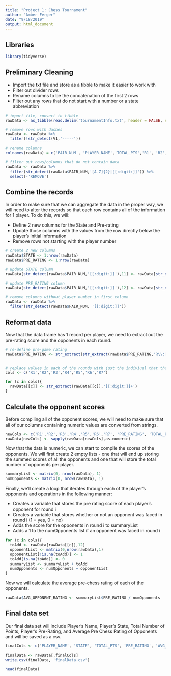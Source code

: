 ---
title: "Project 1: Chess Tournament"
author: "Amber Ferger"
date: "9/18/2019"
output: html_document
---

## Libraries
```{r libraries, eval = TRUE, echo = TRUE}
library(tidyverse)
```


## Preliminary Cleaning
- Import the txt file and store as a tibble to make it easier to work with
- Filter out divider rows
- Rename columns to be the concatenation of the first 2 rows
- Filter out any rows that do not start with a number or a state abbreviation
``` {r importFile, eval = TRUE}
# import file, convert to tibble
rawData <- as_tibble(read.delim('tournamentInfo.txt', header = FALSE, sep = '|', stringsAsFactors =FALSE))

# remove rows with dashes
rawData <- rawData %>% 
  filter(!str_detect(V1,'-----'))

# rename columns
colnames(rawData) = c('PAIR_NUM', 'PLAYER_NAME','TOTAL_PTS','R1', 'R2', 'R3','R4','R5','R6','R7', 'REMOVE')

# filter out rows/columns that do not contain data 
rawData <- rawData %>% 
  filter(str_detect(rawData$PAIR_NUM,'[A-Z]{2}|[[:digit:]]')) %>%
  select(-'REMOVE')

```

## Combine the records
In order to make sure that we can aggregate the data in the proper way, we will need to alter the records so that each row contains all of the information for 1 player. To do this, we will:

- Define 2 new columns for the State and Pre-rating
- Update those columns with the values from the row directly below the player's initial information
- Remove rows not starting with the player number

``` {r combineRecords, eval = TRUE}

# create 2 new columns
rawData$STATE <- 1:nrow(rawData)
rawData$PRE_RATING <- 1:nrow(rawData)

# update STATE column
rawData[str_detect(rawData$PAIR_NUM,'[[:digit:]]'),11] <- rawData[str_detect(rawData$PAIR_NUM,'[A-Z]{2}'),1]

# update PRE_RATING column
rawData[str_detect(rawData$PAIR_NUM,'[[:digit:]]'),12] <- rawData[str_detect(rawData$PAIR_NUM,'[A-Z]{2}'),2]

# remove columns without player number in first column
rawData <- rawData %>% 
  filter(str_detect(rawData$PAIR_NUM, '[[:digit:]]'))

```

## Reformat data
Now that the data frame has 1 record per player, we need to extract out the pre-rating score and the opponents in each round.

```{r preRating, eval = TRUE}

# re-define pre-game rating
rawData$PRE_RATING <- str_extract(str_extract(rawData$PRE_RATING,'R\\:[[:space:]]+[[:digit:]]{1,5}'),'[[:digit:]]+')


# replace values in each of the rounds with just the indiviual that the player faced
cols <- c('R1','R2','R3','R4','R5','R6','R7')

for (c in cols){
  rawData[[c]] <- str_extract(rawData[[c]],'[[:digit:]]+')
}

```

## Calculate the opponent scores
Before compiling all of the opponent scores, we will need to make sure that all of our columns containing numeric values are converted from strings.

``` {r opponentScores, eval = TRUE}

newCols <- c('R1','R2','R3','R4','R5','R6','R7', 'PRE_RATING', 'TOTAL_PTS')
rawData[newCols] <- sapply(rawData[newCols],as.numeric)

```

Now that the data is numeric, we can start to compile the scores of the opponents. We will first create 2 empty lists - one that will end up storing the summed scores of all the opponents and one that will store the total number of opponents per player. 

```{r converting, eval = TRUE}
summaryList <- matrix(0, nrow(rawData), 1)
numOpponents <- matrix(0, nrow(rawData), 1)

```


Finally, we'll create a loop that iterates through each of the player's opponents and operations in the following manner: 

- Creates a variable that stores the pre rating score of each player's opponent for round i
- Creates a variable that stores whether or not an opponent was faced in round i (1 = yes, 0 = no)
- Adds the score for the opponents in round i to summaryList 
- Adds a 1 to the numOpponents list if an opponent was faced in round i

```{r loops, eval = TRUE}

for (c in cols){
  toAdd <- rawData[rawData[[c]],12]
  opponentList <- matrix(0,nrow(rawData),1)
  opponentList[!is.na(toAdd)] <- 1
  toAdd[is.na(toAdd)] <- 0
  summaryList <- summaryList + toAdd
  numOpponents <- numOpponents + opponentList
}

```

Now we will calculate the average pre-chess rating of each of the opponents.
``` {r averageRating, eval = TRUE}
rawData$AVG_OPPONENT_RATING <- summaryList$PRE_RATING / numOpponents

```

## Final data set
Our final data set will include Player’s Name, Player’s State, Total Number of Points, Player’s Pre-Rating, and Average Pre Chess Rating of Opponents and will be saved as a csv.

``` {r finalSet, eval = TRUE}

finalCols <- c('PLAYER_NAME', 'STATE', 'TOTAL_PTS', 'PRE_RATING', 'AVG_OPPONENT_RATING')

finalData <- rawData[,finalCols]
write.csv(finalData, 'finalData.csv')

```

```{r final, eval = TRUE}
head(finalData)

```
